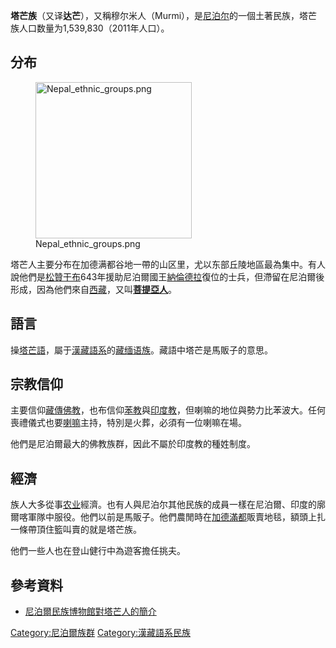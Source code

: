 {{Infobox Ethnic group
|group      = 塔芒族
|image      = 
|population = 1,282,304人
|caption    = 
|regions    = [[尼泊尔|尼泊尔]]、印度[[西孟加拉邦|西孟加拉邦]][[大吉嶺|大吉嶺]]、[[錫金|錫金]]
|languages  = [[塔芒語|塔芒語]]
|religions  = 主要信仰[[藏傳佛教|藏傳佛教]]
|related-c    = 
}}

'''塔芒族'''（又译'''达芒'''），又稱穆尔米人（Murmi），是[[尼泊尔|尼泊尔]]的一個土著民族，塔芒族人口数量为1,539,830（2011年人口）。

== 分布 ==
[[File:Nepal_ethnic_groups.png|250px]]

塔芒人主要分布在加德满都谷地一帶的山区里，尤以东部丘陵地區最為集中。有人說他們是[[松贊干布|松贊干布]]643年援助尼泊爾國王[[納倫德拉|納倫德拉]]復位的士兵，但滯留在尼泊爾後形成，因為他們來自[[西藏|西藏]]，又叫'''[[菩提亞人|菩提亞人]]'''。

== 語言 ==
操[[塔芒語|塔芒語]]，屬于[[漢藏語系|漢藏語系]]的[[藏缅语族|藏缅语族]]。藏語中塔芒是馬販子的意思。

== 宗教信仰 ==
主要信仰[[藏傳佛教|藏傳佛教]]，也布信仰[[苯教|苯教]]與[[印度教|印度教]]，但喇嘛的地位與勢力比苯波大。任何喪禮儀式也要[[喇嘛|喇嘛]]主持，特別是火葬，必須有一位喇嘛在場。

他們是尼泊爾最大的佛教族群，因此不屬於印度教的種姓制度。

== 經濟 ==
族人大多從事[[农业|农业]]經濟。也有人與尼泊尔其他民族的成員一樣在尼泊爾、印度的廓爾喀軍隊中服役。他們以前是馬販子。他們農閒時在[[加德滿都|加德滿都]]販賣地毯，額頭上扎一條帶頂住籃叫賣的就是塔芒族。

他們一些人也在登山健行中為遊客擔任挑夫。

== 參考資料 ==
* [https://web.archive.org/web/20101125104609/http://www.welcome2nepal.com.cn/new/emuseum.asp.htm#3 尼泊爾民族博物館對塔芒人的簡介]

{{尼泊爾民族}}

{{Authority control}}
[[Category:尼泊爾族群|Category:尼泊爾族群]]
[[Category:漢藏語系民族|Category:漢藏語系民族]]
